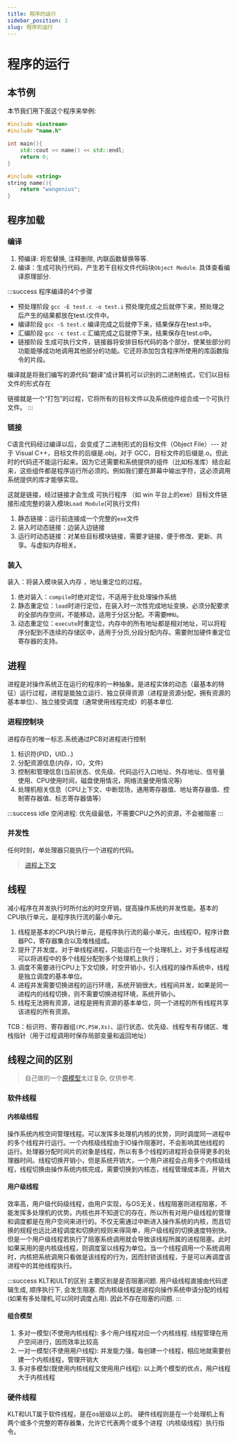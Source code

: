 ```yaml
---
title: 程序的运行
sidebar_position: 1
slug: 程序的运行
---
```


# 程序的运行

## 本节例

本节我们用下面这个程序来举例:

```cpp title="main.cpp"
#include <iostream>
#include "name.h"

int main(){
    std::cout << name() << std::endl;
    return 0;
}
```

```cpp title="name.h"
#include <string>
string name(){
    return "wangenius";
}
```

## 程序加载

### 编译

1. 预编译: 将宏替换, 注释删除, 内联函数替换等等.
2. 编译：生成可执行代码，产生若干目标文件代码块`Object Module`. 具体查看编译原理部分.

:::success 程序编译的4个步骤
- 预处理阶段 `gcc -E test.c -o test.i` 预处理完成之后就停下来，预处理之后产生的结果都放在test.i文件中。
- 编译阶段 `gcc -S test.c` 编译完成之后就停下来，结果保存在test.s中。
- 汇编阶段 `gcc -c test.c` 汇编完成之后就停下来，结果保存在test.o中。
- 链接阶段 生成可执行文件，链接器将安排目标代码的各个部分，使某些部分的功能能够成功地调用其他部分的功能。它还将添加包含程序所使用的库函数指令的片段。

编译就是将我们编写的源代码“翻译”成计算机可以识别的二进制格式，它们以目标文件的形式存在

链接就是一个“打包”的过程，它将所有的目标文件以及系统组件组合成一个可执行文件。
:::

### 链接

C语言代码经过编译以后，会变成了二进制形式的目标文件（Object File）--- 对于 Visual C++，目标文件的后缀是.obj，对于 GCC，目标文件的后缀是.o。但此时的代码还不能运行起来。因为它还需要和系统提供的组件（比如标准库）结合起来，这些组件都是程序运行所必须的。例如我们要在屏幕中输出字符，这必须调用系统提供的库才能够实现。

这就是链接，经过链接才会生成 可执行程序 （如 win 平台上的exe）目标文件链接形成完整的装入模块`Load Module`(可执行文件)

1. 静态链接：运行前连接成一个完整的`exe`文件
2. 装入时动态链接：边装入边链接
3. 运行时动态链接：对某些目标模块链接，需要才链接，便于修改、更新、共享。与虚拟内存相关。

### 装入

装入：将装入模块装入内存 ，地址重定位的过程。

1. 绝对装入：`compile`时绝对定位，不适用于批处理操作系统
2. 静态重定位：`load`时进行定位，在装入时一次性完成地址变换，必须分配要求的全部内存空间，不能移动，适用于分区分配。不需要`MMU`。
3. 动态重定位：`execute`时重定位，内存中的所有地址都是相对地址，可以将程序分配到不连续的存储区中，适用于分页,分段分配内存。需要附加硬件重定位寄存器的支持。

## 进程

进程是对操作系统正在运行的程序的一种抽象。是进程实体的动态（最基本的特征）运行过程，进程是能独立运行、独立获得资源（进程是资源分配，拥有资源的基本单位）、独立接受调度（通常使用线程完成）的基本单位.

### 进程控制块

进程存在的唯一标志.系统通过PCB对进程进行控制
1. 标识符(PID，UID...)
2. 分配资源信息(内存，IO，文件)
3. 控制和管理信息(当前状态、优先级、代码运行入口地址、外存地址、信号量使用、CPU使用时间，磁盘使用情况，网络流量使用情况等)
4. 处理机相关信息（CPU上下文、中断现场，通用寄存器值、地址寄存器值、控制寄存器值、标志寄存器值等）

:::success idle
空闲进程: 优先级最低，不需要CPU之外的资源，不会被阻塞
:::


### 并发性

任何时刻，单处理器只能执行一个进程的代码。

> [进程上下文](/docs/cs/os/多道异步机制下的处理机管理/控制和调度/进程上下文切换)

## 线程

减小程序在并发执行时所付出的时空开销，提高操作系统的并发性能。基本的CPU执行单元，是程序执行流的最小单元。

1. 线程是基本的CPU执行单元，是程序执行流的最小单元，由线程ID，程序计数器PC，寄存器集合以及堆栈组成。
2. 提升了并发度。对于单线程进程，只能运行在一个处理机上，对于多线程进程可以将进程中的多个线程分配到多个处理机上执行；
3. 调度不需要进行CPU上下文切换，时空开销小，引入线程的操作系统中，线程是独立调度的基本单位。
4. 进程并发需要切换进程的运行环境，系统开销很大，线程间并发，如果是同一进程内的线程切换，则不需要切换进程环境，系统开销小。
5. 线程无法拥有资源，进程是拥有资源的基本单位，同一个进程的所有线程共享该进程的所有资源。

TCB：标识符、寄存器组`(PC,PSW,Xs)`、运行状态、优先级、线程专有存储区、堆栈指针（用于过程调用时保存局部变量和返回地址）

## 线程之间的区别

> 自己做的一个[原模型](https://zhuanlan.zhihu.com/p/670803961)太过复杂, 仅供参考.

### 软件线程

#### 内核级线程
操作系统内核空间管理线程。可以发挥多处理机内核的优势，同时调度同一进程中的多个线程并行运行。一个内核级线程由于IO操作阻塞时，不会影响其他线程的运行。处理器分配时间片的对象是线程，所以有多个线程的进程将会获得更多的处理器时间。线程切换开销小，但是系统开销大，一个用户进程会占用多个内核级线程，线程切换由操作系统内核完成，需要切换到内核态，线程管理成本高，开销大


#### 用户级线程
效率高，用户级代码级线程，由用户实现，与OS无关，线程阻塞则进程阻塞，不能发挥多处理机的优势。内核也并不知道它的存在，所以所有对用户级线程的管理和调度都是在用户空间来进行的。不仅无需通过中断进入操作系统的内核，而且切换的规程也远比进程调度和切换的规则来得简单，用户级线程的切换速度特别快。但是一个用户级线程若执行了阻塞系统调用就会导致该线程所属的进程阻塞。此时如果采用的是内核级线程，则调度室以线程为单位。当一个线程调用一个系统调用时，内核把系统调用只看做是该线程的行为，因而封锁该线程，于是可以再调度该进程中的其他线程执行。


:::success KLT和ULT的区别
主要区别是是否阻塞问题. 用户级线程直接由代码逻辑生成, 顺序执行下, 会发生阻塞. 而内核级线程是进程向操作系统申请分配的线程(如果有多处理机,可以同时调度占用). 因此不存在阻塞的问题.
:::


#### 组合模型

1. 多对一模型(不使用内核线程): 多个用户线程对应一个内核线程. 线程管理在用户空间进行，因而效率比较高
2. 一对一模型(不使用用户线程): 并发能力强，每创建一个线程，相应地就需要创建一个内核线程，管理开销大
3. 多对多模型(既使用内核线程又使用用户线程): 以上两个模型的优点，用户线程大于内核线程

### 硬件线程

KLT和ULT属于软件线程，是在os层级以上的。
硬件线程则是在一个处理机上有两个或多个完整的寄存器集，允许它代表两个或多个进程（内核级线程）执行指令。